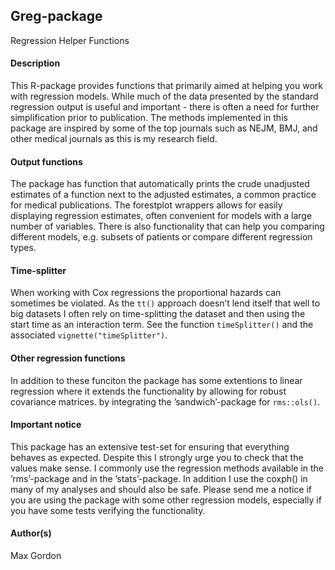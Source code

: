 ## Greg-package 

Regression Helper Functions

#### Description 

This R-package provides functions that primarily aimed at helping you work with regression models.
While much of the data presented by the standard regression output is useful and important - there is often a need for further simplification prior to publication. The methods implemented in this package are inspired by some of the top journals such as NEJM, BMJ, and other medical journals as this is my research field.

#### Output functions
The package has function that automatically prints the crude unadjusted estimates of a function next to the adjusted estimates, a common practice for medical publications.
The forestplot wrappers allows for easily displaying regression estimates, often convenient for models with a large number of variables. There is also functionality that can help you comparing different models, e.g. subsets of patients or compare different regression types.

#### Time-splitter
When working with Cox regressions the proportional hazards can sometimes be violated. As the ``tt()`` approach doesn’t lend itself that well to big datasets I often rely on time-splitting the dataset and then using the start time as an interaction term. See the function ``timeSplitter()`` and the associated ``vignette("timeSplitter")``.

#### Other regression functions
In addition to these funciton the package has some extentions to linear regression where it extends the functionality by allowing for robust covariance matrices. by integrating the ’sandwich’-package for ``rms::ols()``.

#### Important notice
This package has an extensive test-set for ensuring that everything behaves as expected. Despite this I strongly urge you to check that the values make sense. I commonly use the regression methods available in the ’rms’-package and in the ’stats’-package. In addition I use the coxph() in many of my analyses and should also be safe. Please send me a notice if you are using the package with some other regression models, especially if you have some tests verifying the functionality.

#### Author(s)
Max Gordon
